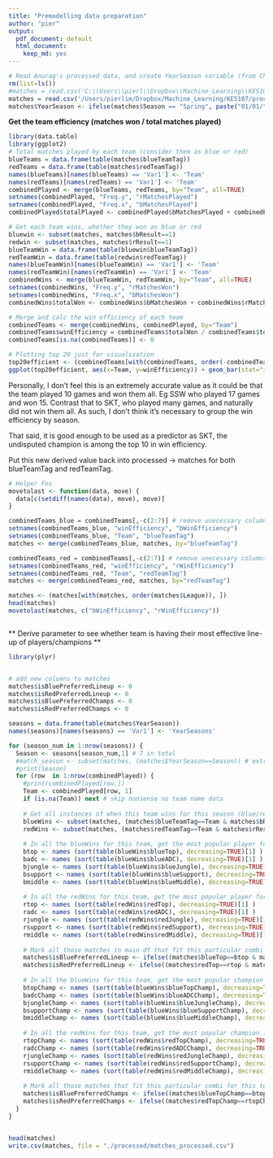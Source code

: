 ```yaml
---
title: "Premodelling data preparation"
author: "pier"
output:
  pdf_document: default
  html_document:
    keep_md: yes
---
```



```r
# Read Anurag's processed data, and create YearSeason variable (from Charles)
rm(list=ls())
#matches = read.csv('C:\\Users\\pierl\\Dropbox\\Machine_Learning\\KE5107\\processed\\matches.csv')
matches = read.csv('/Users/pierlim/Dropbox/Machine_Learning/KE5107/processed/matches.csv')
matches$YearSeason <- ifelse(matches$Season == "Spring", paste("01/01/", as.character(matches$Year), sep=""), paste("01/06/", as.character(matches$Year), sep=""))


```

**Get the team efficiency (matches won / total matches played)**

```r
library(data.table)
library(ggplot2)
# Total matches played by each team (consider them as blue or red)
blueTeams = data.frame(table(matches$blueTeamTag))
redTeams = data.frame(table(matches$redTeamTag))
names(blueTeams)[names(blueTeams) == 'Var1'] <- 'Team'
names(redTeams)[names(redTeams) == 'Var1'] <- 'Team'
combinedPlayed <- merge(blueTeams, redTeams, by="Team", all=TRUE)
setnames(combinedPlayed, "Freq.y", "rMatchesPlayed")
setnames(combinedPlayed, "Freq.x", "bMatchesPlayed")
combinedPlayed$totalPlayed <- combinedPlayed$bMatchesPlayed + combinedPlayed$rMatchesPlayed

# Get each team wins, whether they won as blue or red
bluewin <- subset(matches, matches$bResult==1)
redwin <- subset(matches, matches$rResult==1)
blueTeamWin = data.frame(table(bluewin$blueTeamTag))
redTeamWin = data.frame(table(redwin$redTeamTag))
names(blueTeamWin)[names(blueTeamWin) == 'Var1'] <- 'Team'
names(redTeamWin)[names(redTeamWin) == 'Var1'] <- 'Team'
combinedWins <- merge(blueTeamWin, redTeamWin, by="Team", all=TRUE)
setnames(combinedWins, "Freq.y", "rMatchesWon")
setnames(combinedWins, "Freq.x", "bMatchesWon")
combinedWins$totalWon <- combinedWins$bMatchesWon + combinedWins$rMatchesWon

# Merge and calc the win efficiency of each team
combinedTeams <- merge(combinedWins, combinedPlayed, by="Team")
combinedTeams$winEfficiency = combinedTeams$totalWon / combinedTeams$totalPlayed
combinedTeams[is.na(combinedTeams)] <- 0 

# Plotting top 20 just for visualization
top20efficient <- (combinedTeams[with(combinedTeams, order(-combinedTeams$winEfficiency)), ])[1:20, ]
ggplot(top20efficient, aes(x=Team, y=winEfficiency)) + geom_bar(stat="identity") +ggtitle("Top 20 Teams Most Efficient At Winning") + theme(plot.title = element_text(hjust = 0.5))
```

Personally, I don't feel this is an extremely accurate value as it could be that the team played 10 games and won them all. Eg SSW who played 17 games and won 15. Contrast that to SKT, who played many games, and naturally did not win them all. As such, I don't think it's necessary to group the win efficiency by season. 

That said, it is good enough to be used as a predictor as SKT, the undisputed champion is among the top 10 in win efficiency. 

Put this new derived value back into processed -> matches for both blueTeamTag and redTeamTag.

```r
# Helper Fns
movetolast <- function(data, move) {
  data[c(setdiff(names(data), move), move)]
}

combinedTeams_blue = combinedTeams[,-c(2:7)] # remove unecessary columns
setnames(combinedTeams_blue, "winEfficiency", "bWinEfficiency")
setnames(combinedTeams_blue, "Team", "blueTeamTag")
matches <- merge(combinedTeams_blue, matches, by="blueTeamTag")

combinedTeams_red = combinedTeams[,-c(2:7)] # remove unecessary columns
setnames(combinedTeams_red, "winEfficiency", "rWinEfficiency")
setnames(combinedTeams_red, "Team", "redTeamTag")
matches <- merge(combinedTeams_red, matches, by="redTeamTag")

matches <- (matches[with(matches, order(matches$League)), ])
head(matches)
movetolast(matches, c("bWinEfficiency", "rWinEfficiency"))



```


** Derive parameter to see whether team is having their most effective line-up of players/champions **

```r

library(plyr)


# add new columns to matches
matches$isBluePreferredLineup <- 0
matches$isRedPreferredLineup <- 0
matches$isBluePreferredChamps <- 0
matches$isRedPreferredChamps <- 0

seasons = data.frame(table(matches$YearSeason))
names(seasons)[names(seasons) == 'Var1'] <- 'YearSeasons'

for (season_num in 1:nrow(seasons)) {
  Season <- seasons[season_num,1] # 7 in total
  #match_season <- subset(matches, (matches$YearSeason==Season)) # extract only matches for this season
  #print(Season)
  for (row  in 1:nrow(combinedPlayed)) { 
    #print(combinedPlayed[row,])
    Team <- combinedPlayed[row, 1]
    if (is.na(Team)) next # skip nonsense no team name data
    
    # Get all instances of when this team wins for this season (blue/red)
    blueWins <- subset(matches, (matches$blueTeamTag==Team & matches$bResult==1 & matches$YearSeason==Season))
    redWins <- subset(matches, (matches$redTeamTag==Team & matches$rResult==1 & matches$YearSeason==Season))
    
    # In all the blueWins for this team, get the most popular player for each pos for THIS SEASON
    btop <- names (sort(table(blueWins$blueTop), decreasing=TRUE)[1] )
    badc <- names (sort(table(blueWins$blueADC), decreasing=TRUE)[1] )
    bjungle <- names (sort(table(blueWins$blueJungle), decreasing=TRUE)[1])
    bsupport <- names (sort(table(blueWins$blueSupport), decreasing=TRUE)[1])
    bmiddle <- names (sort(table(blueWins$blueMiddle), decreasing=TRUE)[1])
    
    # In all the redWins for this team, get the most popular player for each pos for THIS SEASON
    rtop <- names (sort(table(redWins$redTop), decreasing=TRUE)[1] )
    radc <- names (sort(table(redWins$redADC), decreasing=TRUE)[1] )
    rjungle <- names (sort(table(redWins$redJungle), decreasing=TRUE)[1])
    rsupport <- names (sort(table(redWins$redSupport), decreasing=TRUE)[1])
    rmiddle <- names (sort(table(redWins$redMiddle), decreasing=TRUE)[1])
    
    # Mark all those matches in main df that fit this particular combi for this team as having the preferred line-up
    matches$isBluePreferredLineup <- ifelse((matches$blueTop==btop & matches$blueADC==badc & matches$blueJungle==bjungle & matches$blueSupport==bsupport & matches$blueMiddle==bmiddle & matches$YearSeason==Season), 1, matches$isBluePreferredLineup)
    matches$isRedPreferredLineup <- ifelse((matches$redTop==rtop & matches$redADC==radc & matches$redJungle==rjungle & matches$redSupport==rsupport & matches$redMiddle==rmiddle  & matches$YearSeason==Season), 1, matches$isRedPreferredLineup)
    
    # In all the blueWins for this team, get the most popular champion for each pos
    btopChamp <- names (sort(table(blueWins$blueTopChamp), decreasing=TRUE)[1] )
    badcChamp <- names (sort(table(blueWins$blueADCChamp), decreasing=TRUE)[1] )
    bjungleChamp <- names (sort(table(blueWins$blueJungleChamp), decreasing=TRUE)[1])
    bsupportChamp <- names (sort(table(blueWins$blueSupportChamp), decreasing=TRUE)[1])
    bmiddleChamp <- names (sort(table(blueWins$blueMiddleChamp), decreasing=TRUE)[1])
    
    # In all the redWins for this team, get the most popular champion for each pos
    rtopChamp <- names (sort(table(redWins$redTopChamp), decreasing=TRUE)[1] )
    radcChamp <- names (sort(table(redWins$redADCChamp), decreasing=TRUE)[1] )
    rjungleChamp <- names (sort(table(redWins$redJungleChamp), decreasing=TRUE)[1])
    rsupportChamp <- names (sort(table(redWins$redSupportChamp), decreasing=TRUE)[1])
    rmiddleChamp <- names (sort(table(redWins$redMiddleChamp), decreasing=TRUE)[1])
    
    # Mark all those matches that fit this particular combi for this team as having the preferred champions line-up
    matches$isBluePreferredChamps <- ifelse((matches$blueTopChamp==btopChamp & matches$blueADCChamp==badcChamp & matches$blueJungleChamp==bjungleChamp & matches$blueSupportChamp==bsupportChamp & matches$blueMiddleChamp==bmiddleChamp  & matches$YearSeason==Season), 1, matches$isBluePreferredChamps)
    matches$isRedPreferredChamps <- ifelse((matches$redTopChamp==rtopChamp & matches$redADCChamp==radcChamp & matches$redJungleChamp==rjungleChamp & matches$redSupportChamp==rsupportChamp & matches$redMiddleChamp==rmiddleChamp & matches$YearSeason==Season), 1, matches$isRedPreferredChamps)
  }
}


head(matches)
write.csv(matches, file = "./processed/matches_processed.csv")
```

